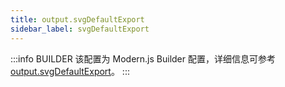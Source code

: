 ```yaml
---
title: output.svgDefaultExport
sidebar_label: svgDefaultExport
---
```


:::info BUILDER
该配置为 Modern.js Builder 配置，详细信息可参考 [output.svgDefaultExport](https://modernjs.dev/builder/api/config-output.html#output-svgdefaultexport)。
:::


<Main />
